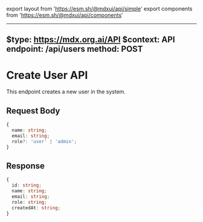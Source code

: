 export layout from 'https://esm.sh/@mdxui/api/simple'
export components from 'https://esm.sh/@mdxui/api/components'

---
$type: https://mdx.org.ai/API
$context: API
endpoint: /api/users
method: POST
---

# Create User API

This endpoint creates a new user in the system.

## Request Body

```typescript
{
  name: string;
  email: string;
  role?: 'user' | 'admin';
}
```

## Response

```typescript
{
  id: string;
  name: string;
  email: string;
  role: string;
  createdAt: string;
}
```
